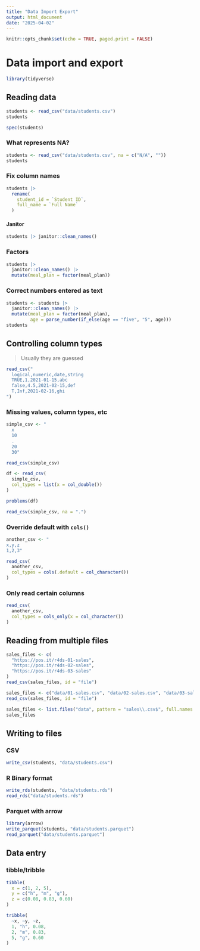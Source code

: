 ```yaml
---
title: "Data Import Export"
output: html_document
date: "2025-04-02"
---
```


```r
knitr::opts_chunk$set(echo = TRUE, paged.print = FALSE)
```

# Data import and export

```r
library(tidyverse)
```

## Reading data

```r
students <- read_csv("data/students.csv")
students
```

```r
spec(students)
```

### What represents NA?

```r
students <- read_csv("data/students.csv", na = c("N/A", ""))
students
```

### Fix column names

```r
students |> 
  rename(
    student_id = `Student ID`,
    full_name = `Full Name`
  )
```

#### Janitor

```r
students |> janitor::clean_names()
```

### Factors

```r
students |> 
  janitor::clean_names() |> 
  mutate(meal_plan = factor(meal_plan))
```

### Correct numbers entered as text

```r
students <- students |> 
  janitor::clean_names() |> 
  mutate(meal_plan = factor(meal_plan),
         age = parse_number(if_else(age == "five", "5", age)))
students
```

## Controlling column types

> Usually they are guessed

```r
read_csv("
  logical,numeric,date,string
  TRUE,1,2021-01-15,abc
  false,4.5,2021-02-15,def
  T,Inf,2021-02-16,ghi
")
```

### Missing values, column types, etc

```r
simple_csv <- "
  x
  10
  .
  20
  30"
```

```r
read_csv(simple_csv)
```

```r
df <- read_csv(
  simple_csv, 
  col_types = list(x = col_double())
)
```

```r
problems(df)
```

```r
read_csv(simple_csv, na = ".")
```

### Override default with `cols()`

```r
another_csv <- "
x,y,z
1,2,3"

read_csv(
  another_csv, 
  col_types = cols(.default = col_character())
)
```

### Only read certain columns

```r
read_csv(
  another_csv,
  col_types = cols_only(x = col_character())
)
```

## Reading from multiple files

```r
sales_files <- c(
  "https://pos.it/r4ds-01-sales",
  "https://pos.it/r4ds-02-sales",
  "https://pos.it/r4ds-03-sales"
)
read_csv(sales_files, id = "file")
```

```r
sales_files <- c("data/01-sales.csv", "data/02-sales.csv", "data/03-sales.csv")
read_csv(sales_files, id = "file")
```

```r
sales_files <- list.files("data", pattern = "sales\\.csv$", full.names = TRUE)
sales_files
```

## Writing to files

### CSV

```r
write_csv(students, "data/students.csv")
```

### R Binary format

```r
write_rds(students, "data/students.rds")
read_rds("data/students.rds")
```

### Parquet with arrow

```r
library(arrow)
write_parquet(students, "data/students.parquet")
read_parquet("data/students.parquet")
```

## Data entry

### tibble/tribble

```r
tibble(
  x = c(1, 2, 5), 
  y = c("h", "m", "g"),
  z = c(0.08, 0.83, 0.60)
)
```

```r
tribble(
  ~x, ~y, ~z,
  1, "h", 0.08,
  2, "m", 0.83,
  5, "g", 0.60
)
```
